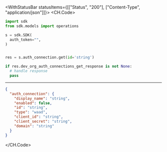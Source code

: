 

<WithStatusBar statusItems={[["Status", "200"], ["Content-Type", "application/json"]]}>
  <CH.Code>
  ```python Get.py
  import sdk
from sdk.models import operations

s = sdk.SDK(
    auth_token="",
)


res = s.auth_connection.get(id='string')

if res.dev_org_auth_connections_get_response is not None:
    # handle response
    pass
  ```
  ---

  ```json Example Response
  {
    "auth_connection": {
      "display_name": "string",
      "enabled": false,
      "id": "string",
      "type": "waad",
      "client_id": "string",
      "client_secret": "string",
      "domain": "string"
    }
  }
  ```
  </CH.Code>
</WithStatusBar>
